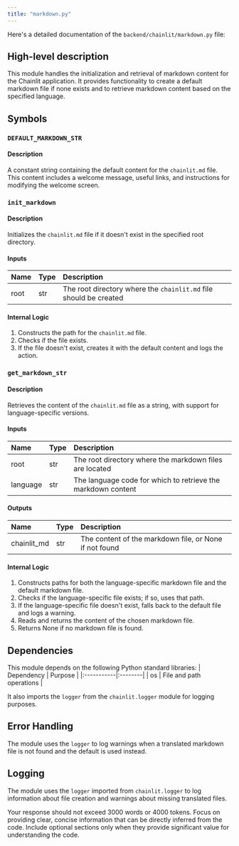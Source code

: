 ```yaml
---
title: "markdown.py"
---
```


Here's a detailed documentation of the `backend/chainlit/markdown.py` file:

## High-level description
This module handles the initialization and retrieval of markdown content for the Chainlit application. It provides functionality to create a default markdown file if none exists and to retrieve markdown content based on the specified language.

## Symbols

### `DEFAULT_MARKDOWN_STR`
#### Description
A constant string containing the default content for the `chainlit.md` file. This content includes a welcome message, useful links, and instructions for modifying the welcome screen.

### `init_markdown`
#### Description
Initializes the `chainlit.md` file if it doesn't exist in the specified root directory.

#### Inputs
| Name | Type | Description |
|:-----|:-----|:------------|
| root | str | The root directory where the `chainlit.md` file should be created |

#### Internal Logic
1. Constructs the path for the `chainlit.md` file.
2. Checks if the file exists.
3. If the file doesn't exist, creates it with the default content and logs the action.

### `get_markdown_str`
#### Description
Retrieves the content of the `chainlit.md` file as a string, with support for language-specific versions.

#### Inputs
| Name | Type | Description |
|:-----|:-----|:------------|
| root | str | The root directory where the markdown files are located |
| language | str | The language code for which to retrieve the markdown content |

#### Outputs
| Name | Type | Description |
|:-----|:-----|:------------|
| chainlit_md | str | The content of the markdown file, or None if not found |

#### Internal Logic
1. Constructs paths for both the language-specific markdown file and the default markdown file.
2. Checks if the language-specific file exists; if so, uses that path.
3. If the language-specific file doesn't exist, falls back to the default file and logs a warning.
4. Reads and returns the content of the chosen markdown file.
5. Returns None if no markdown file is found.

## Dependencies
This module depends on the following Python standard libraries:
| Dependency | Purpose |
|:-----------|:--------|
| os | File and path operations |

It also imports the `logger` from the `chainlit.logger` module for logging purposes.

## Error Handling
The module uses the `logger` to log warnings when a translated markdown file is not found and the default is used instead.

## Logging
The module uses the `logger` imported from `chainlit.logger` to log information about file creation and warnings about missing translated files.

Your response should not exceed 3000 words or 4000 tokens. Focus on providing clear, concise information that can be directly inferred from the code. Include optional sections only when they provide significant value for understanding the code.